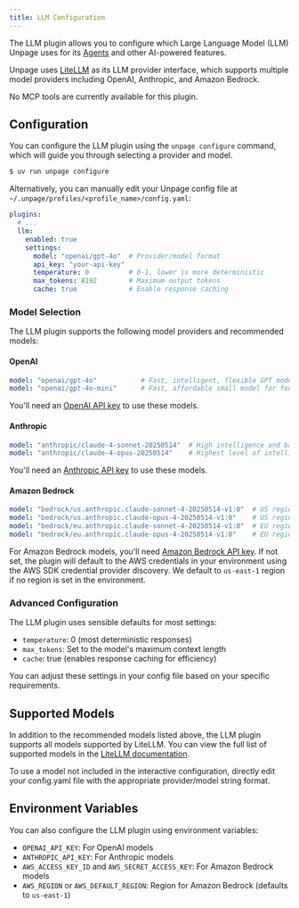 ```yaml
---
title: LLM Configuration
---
```


The LLM plugin allows you to configure which Large Language Model (LLM) Unpage uses for its [Agents](/concepts/agents) and other AI-powered features.

Unpage uses [LiteLLM](https://github.com/BerriAI/litellm) as its LLM provider interface, which supports multiple model providers including OpenAI, Anthropic, and Amazon Bedrock.

<AccordionGroup>
  <Accordion title="MCP Tools" icon="wrench">
    No MCP tools are currently available for this plugin.
  </Accordion>
</AccordionGroup>

## Configuration

You can configure the LLM plugin using the `unpage configure` command, which will guide you through selecting a provider and model.

```bash
$ uv run unpage configure
```

Alternatively, you can manually edit your Unpage config file at `~/.unpage/profiles/<profile_name>/config.yaml`:

```yaml
plugins:
  # ...
  llm:
    enabled: true
    settings:
      model: "openai/gpt-4o"  # Provider/model format
      api_key: "your-api-key"
      temperature: 0          # 0-1, lower is more deterministic
      max_tokens: 8192        # Maximum output tokens
      cache: true             # Enable response caching
```

### Model Selection

The LLM plugin supports the following model providers and recommended models:

#### OpenAI

```yaml
model: "openai/gpt-4o"           # Fast, intelligent, flexible GPT model (recommended)
model: "openai/gpt-4o-mini"      # Fast, affordable small model for focused tasks
```

You'll need an [OpenAI API key](https://platform.openai.com/api-keys) to use these models.

#### Anthropic

```yaml
model: "anthropic/claude-4-sonnet-20250514"  # High intelligence and balanced performance (recommended)
model: "anthropic/claude-4-opus-20250514"    # Highest level of intelligence and capability
```

You'll need an [Anthropic API key](https://console.anthropic.com/settings/keys) to use these models.

#### Amazon Bedrock

```yaml
model: "bedrock/us.anthropic.claude-sonnet-4-20250514-v1:0"  # US region, Claude 4 Sonnet (recommended)
model: "bedrock/us.anthropic.claude-opus-4-20250514-v1:0"    # US region, Claude 4 Opus
model: "bedrock/eu.anthropic.claude-sonnet-4-20250514-v1:0"  # EU region, Claude 4 Sonnet
model: "bedrock/eu.anthropic.claude-opus-4-20250514-v1:0"    # EU region, Claude 4 Opus
```

For Amazon Bedrock models, you'll need [Amazon Bedrock API key](https://docs.aws.amazon.com/bedrock/latest/userguide/api-keys.html). If not set, the plugin will default to the AWS credentials in your environment using the AWS SDK credential provider discovery. We default to `us-east-1` region if no region is set in the environment.

### Advanced Configuration

The LLM plugin uses sensible defaults for most settings:

- `temperature`: 0 (most deterministic responses)
- `max_tokens`: Set to the model's maximum context length
- `cache`: true (enables response caching for efficiency)

You can adjust these settings in your config file based on your specific requirements.

## Supported Models

In addition to the recommended models listed above, the LLM plugin supports all models supported by LiteLLM. You can view the full list of supported models in the [LiteLLM documentation](https://docs.litellm.ai/docs/providers).

To use a model not included in the interactive configuration, directly edit your config.yaml file with the appropriate provider/model string format.

## Environment Variables

You can also configure the LLM plugin using environment variables:

- `OPENAI_API_KEY`: For OpenAI models
- `ANTHROPIC_API_KEY`: For Anthropic models
- `AWS_ACCESS_KEY_ID` and `AWS_SECRET_ACCESS_KEY`: For Amazon Bedrock models
- `AWS_REGION` or `AWS_DEFAULT_REGION`: Region for Amazon Bedrock (defaults to `us-east-1`)
